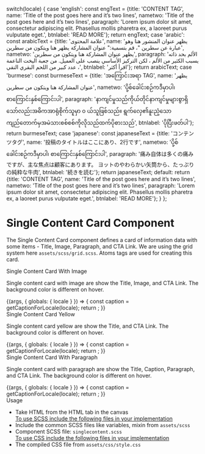 
  switch(locale) {
    case 'english': const engText = {title: 'CONTENT TAG', name: 'Title of the post goes here and it’s two lines', nametwo: 'Title of the post goes here and it’s two lines', paragraph: 'Lorem ipsum dolor sit amet, consectetur adipiscing elit. Phasellus mollis pharetra ex, a laoreet purus vulputate eget.', btnlabel: 'READ MORE'}; return engText;
    case 'arabic': const arabicText = {title: 'علامة المحتوى', name: 'يظهر عنوان المنشور هنا وهو عبارة عن سطرين "، قم بتسمية:" عنوان المشاركة يظهر هنا ويتكون من سطرين', nametwo: 'يظهر عنوان المشاركة هنا ويتكون من سطرين', paragraph: 'الألم بحد ذاته يسبب الكثير من الألم ، لكن التركيز الأساسي ينصب على العميل. من جعبة اليخت الناعمة ، عدد كبير من اللحم البقري النقي', btnlabel: 'اقرأ أكثر'}; return arabicText;
    case 'burmese': const burmeseText = {title: 'အကြောင်းအရာ TAG', name: 'يظهر عنوان المشاركة هنا ويتكون من سطرين', nametwo: 'ပို့စ်ခေါင်းစဉ်ကဒီမှာပါ၊ စာကြောင်းနှစ်ကြောင်းပါ', paragraph: 'နာကျင်မှုသည်ကိုယ်တိုင်နာကျင်မှုများစွာရှိသော်လည်းအဓိကအာရုံစိုက်သူမှာ ၀ ယ်သူဖြစ်သည်။ ရွက်လှေ၏နူးညံ့သောကျည်တောက်မှအမဲသားစစ်စစ်ကိုလိုသည်ထက်ပိုစားသည်', btnlabel: 'ပိုပြီးဖတ်ပါ'}; return burmeseText;
    case 'japanese': const japaneseText = {title: 'コンテンツタグ', name: '投稿のタイトルはここにあり、2行です', nametwo: 'ပို့စ်ခေါင်းစဉ်ကဒီမှာပါ၊ စာကြောင်းနှစ်ကြောင်းပါ', paragraph: '痛み自体は多くの痛みですが、主な焦点は顧客にあります。 ヨットのやわらかい矢筒から、たっぷりの純粋な牛肉', btnlabel: '続きを読む'}; return japaneseText;
    default:
      return {title: 'CONTENT TAG', name: 'Title of the post goes here and it’s two lines', nametwo: 'Title of the post goes here and it’s two lines', paragraph: 'Lorem ipsum dolor sit amet, consectetur adipiscing elit. Phasellus mollis pharetra ex, a laoreet purus vulputate eget.', btnlabel: 'READ MORE'};
  }
};

<Meta title="Molecules/Blocks/Single Content Card" />

<style>{`
 .subheading {
    font-weight: 700;
    font-size: 24px;
    color: #031c2d;
    letter-spacing: 1.5px;
    line-height: 24px;
    margin-bottom: 12px;
    margin-top: 40px;
  }
  .sbdocs .sbdocs-p,
  .sbdocs .sbdocs-li{
    font-size: 1rem;
  }
`}</style>

# Single Content Card Component
The Single Content Card component defines a card of information data with some items - Title, Image, Paragraph, and CTA Link. We are using the grid system here <code>assets/scss/grid.scss</code>. Atoms tags are used for creating this card.

<div className="subheading">Single Content Card With Image</div>
<p>Single content card with image are show the Title, Image, and CTA Link. The background color is different on hover.</p>

<Story name="Single Card With Image">
  {(args, { globals: { locale } }) => {
    const caption = getCaptionForLocale(locale);
    return <SingleContent contenttile={caption.title} contentname={caption.name} image={img} button={caption.btnlabel} link='#' type='grey'></SingleContent>;
  }}
</Story>

<div className="subheading">Single Content Card Yellow</div>
<p>Single content card yellow are show the Title, and CTA Link. The background color is different on hover.</p>

<Story name="Single Card Yellow">
  {(args, { globals: { locale } }) => {
    const caption = getCaptionForLocale(locale);
    return <SingleContent contenttile={caption.title} contentnametwo={caption.nametwo} button={caption.btnlabel} link='#' type='yellow singlecard-space'></SingleContent>;
  }}
</Story>

<div className="subheading">Single Content Card With Paragraph</div>
<p>Single content card with paragraph are show the Title, Caption, Paragraph, and CTA Link. The background color is different on hover.</p>

<Story name="Single Card With Paragraph">
  {(args, { globals: { locale } }) => {
    const caption = getCaptionForLocale(locale);
    return <SingleContent contenttile={caption.title} contentname={caption.name} paragraph={caption.paragraph} button={caption.btnlabel} link='#' type='grey singlecard-space'></SingleContent>;
  }}
</Story>

<div className="subheading">Usage</div>
<ul>
<li>Take HTML from the HTML tab in the canvas</li>
<u>To use SCSS include the following files in your implementation</u>
<li>Include the common SCSS files like variables, mixin from <code>assets/scss</code></li>
<li>Component SCSS file: <code>singlecontent.scss</code></li>
<u>To use CSS include the following files in your implementation</u>
<li>The compiled CSS file from <code>assets/css/style.css</code></li>
</ul>
